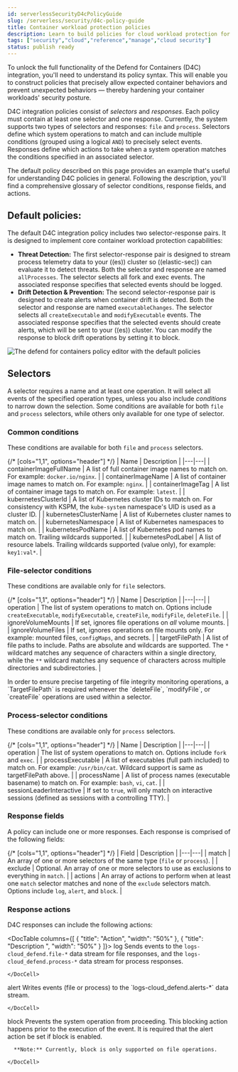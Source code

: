 ```yaml
---
id: serverlessSecurityD4cPolicyGuide
slug: /serverless/security/d4c-policy-guide
title: Container workload protection policies
description: Learn to build policies for cloud workload protection for Kubernetes.
tags: ["security","cloud","reference","manage","cloud security"]
status: publish ready
---
```



<div id="d4c-policy-guide"></div>

To unlock the full functionality of the Defend for Containers (D4C) integration, you'll need to understand its policy syntax. This will enable you to construct policies that precisely allow expected container behaviors and prevent unexpected behaviors — thereby hardening your container workloads' security posture.

D4C integration policies consist of _selectors_ and _responses_. Each policy must contain at least one selector and one response. Currently, the system supports two types of selectors and responses: `file` and `process`.
Selectors define which system operations to match and can include multiple conditions (grouped using a logical `AND`) to precisely select events. Responses define which actions to take when a system operation matches the conditions specified in an associated selector.

The default policy described on this page provides an example that's useful for understanding D4C policies in general. Following the description, you'll find a comprehensive glossary of selector conditions, response fields, and actions.

<div id="d4c-default-policies"></div>

## Default policies:
The default D4C integration policy includes two selector-response pairs. It is designed to implement core container workload protection capabilities:

- **Threat Detection:** The first selector-response pair is designed to stream process telemetry data to your ((es)) cluster so ((elastic-sec)) can evaluate it to detect threats. Both the selector and response are named `allProcesses`. The selector selects all fork and exec events. The associated response specifies that selected events should be logged.
- **Drift Detection & Prevention:** The second selector-response pair is designed to create alerts when container drift is detected. Both the selector and response are named `executableChanges`. The selector selects all `createExecutable` and `modifyExecutable` events. The associated response specifies that the selected events should create alerts, which will be sent to your ((es)) cluster. You can modify the response to block drift operations by setting it to block.

![The defend for containers policy editor with the default policies](../images/d4c-policy-guide/-cloud-native-security-d4c-policy-editor.png)

<div id="d4c-selectors-glossary"></div>

## Selectors
A selector requires a name and at least one operation. It will select all events of the specified operation types, unless you also include _conditions_ to narrow down the selection. Some conditions are available for both `file` and `process` selectors, while others only available for one type of selector.

### Common conditions
These conditions are available for both `file` and `process` selectors.

{/* [cols="1,1", options="header"] */}
| Name | Description  |
|---|---|
| containerImageFullName | A list of full container image names to match on. For example: `docker.io/nginx`. |
| containerImageName | A list of container image names to match on. For example: `nginx`. |
| containerImageTag | A list of container image tags to match on. For example: `latest`. |
| kubernetesClusterId | A list of Kubernetes cluster IDs to match on. For consistency with KSPM, the `kube-system` namespace's UID is used as a cluster ID. |
| kubernetesClusterName | A list of Kubernetes cluster names to match on. |
| kubernetesNamespace | A list of Kubernetes namespaces to match on. |
| kubernetesPodName | A list of Kubernetes pod names to match on. Trailing wildcards supported. |
| kubernetesPodLabel | A list of resource labels. Trailing wildcards supported (value only), for example: `key1:val*`. |

### File-selector conditions
These conditions are available only for `file` selectors.

{/* [cols="1,1", options="header"] */}
| Name | Description  |
|---|---|
| operation | The list of system operations to match on. Options include `createExecutable`, `modifyExecutable`, `createFile`, `modifyFile`, `deleteFile`. |
| ignoreVolumeMounts | If set, ignores file operations on _all_ volume mounts. |
| ignoreVolumeFiles | If set, ignores operations on file mounts only. For example: mounted files, `configMaps`, and secrets. |
| targetFilePath | A list of file paths to include. Paths are absolute and wildcards are supported. The `*` wildcard matches any sequence of characters within a single directory, while the `**` wildcard matches any sequence of characters across multiple directories and subdirectories. |

<DocCallOut title="Note">
In order to ensure precise targeting of file integrity monitoring operations, a `TargetFilePath` is required whenever the `deleteFile`, `modifyFile`, or `createFile` operations are used within a selector.
</DocCallOut>

### Process-selector conditions
These conditions are available only for `process` selectors.

{/* [cols="1,1", options="header"] */}
| Name | Description  |
|---|---|
| operation | The list of system operations to match on. Options include `fork` and `exec`. |
| processExecutable | A list of executables (full path included) to match on. For example: `/usr/bin/cat`. Wildcard support is same as targetFilePath above. |
| processName | A list of process names (executable basename) to match on. For example: `bash`, `vi`, `cat`. |
| sessionLeaderInteractive | If set to `true`, will only match on interactive sessions (defined as sessions with a controlling TTY). |

### Response fields
A policy can include one or more responses. Each response is comprised of the following fields:

{/* [cols="1,1", options="header"] */}
| Field | Description  |
|---|---|
| match | An array of one or more selectors of the same type (`file` or `process`). |
| exclude | Optional. An array of one or more selectors to use as exclusions to everything in `match`. |
| actions | An array of actions to perform when at least one `match` selector matches and none of the `exclude` selectors match. Options include `log`, `alert`, and `block`. |

### Response actions
D4C responses can include the following actions:

<DocTable columns={[
  {
    "title": "Action",
    "width": "50%"
  },
  {
    "title": "Description ",
    "width": "50%"
  }
]}>
  <DocRow>
    <DocCell>log</DocCell>
    <DocCell>
      Sends events to the `logs-cloud_defend.file-*` data stream for file responses, and the `logs-cloud_defend.process-*` data stream for process responses.
      
    </DocCell>
  </DocRow>
  <DocRow>
    <DocCell>alert</DocCell>
    <DocCell>
      Writes events (file or process) to the `logs-cloud_defend.alerts-*` data stream.
      
    </DocCell>
  </DocRow>
  <DocRow>
    <DocCell>block</DocCell>
    <DocCell>
      Prevents the system operation from proceeding. This blocking action happens prior to the execution of the event. It is required that the alert action be set if block is enabled.
      
      **Note:** Currently, block is only supported on file operations.
      
    </DocCell>
  </DocRow>
</DocTable>
